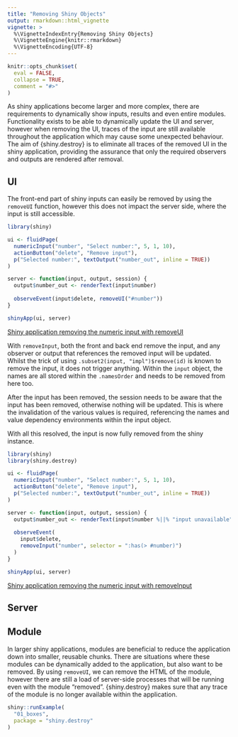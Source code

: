 ```yaml
---
title: "Removing Shiny Objects"
output: rmarkdown::html_vignette
vignette: >
  %\VignetteIndexEntry{Removing Shiny Objects}
  %\VignetteEngine{knitr::rmarkdown}
  %\VignetteEncoding{UTF-8}
---
```


```r
knitr::opts_chunk$set(
  eval = FALSE,
  collapse = TRUE,
  comment = "#>"
)
```

As shiny applications become larger and more complex, there are requirements to dynamically show inputs, results and even entire modules. Functionality exists to be able to dynamically update the UI and server, however when removing the UI, traces of the input are still available throughout the application which may cause some unexpected behaviour. The aim of {shiny.destroy} is to eliminate all traces of the removed UI in the shiny application, providing the assurance that only the required observers and outputs are rendered after removal.

## UI

The front-end part of shiny inputs can easily be removed by using the `removeUI` function, however this does not impact the server side, where the input is still accessible. 

```r
library(shiny)

ui <- fluidPage(
  numericInput("number", "Select number:", 5, 1, 10),
  actionButton("delete", "Remove input"),
  p("Selected number:", textOutput("number_out", inline = TRUE))
)

server <- function(input, output, session) {
  output$number_out <- renderText(input$number)
  
  observeEvent(input$delete, removeUI("#number"))
}

shinyApp(ui, server)
```

[Shiny application removing the numeric input with removeUI](./introduction_clips/removeUI.gif)

With `removeInput`, both the front and back end remove the input, and any observer or output that references the removed input will be updated. Whilst the trick of using `.subset2(input, "impl")$remove(id)` is known to remove the input, it does not trigger anything. Within the `input` object, the names are all stored within the `.namesOrder` and needs to be removed from here too.

After the input has been removed, the session needs to be aware that the input has been removed, otherwise nothing will be updated. This is where the invalidation of the various values is required, referencing the names and value dependency environments within the input object.

With all this resolved, the input is now fully removed from the shiny instance.

```r
library(shiny)
library(shiny.destroy)

ui <- fluidPage(
  numericInput("number", "Select number:", 5, 1, 10),
  actionButton("delete", "Remove input"),
  p("Selected number:", textOutput("number_out", inline = TRUE))
)

server <- function(input, output, session) {
  output$number_out <- renderText(input$number %||% "input unavailable")
  
  observeEvent(
    input$delete, 
    removeInput("number", selector = ":has(> #number)")
  )
}

shinyApp(ui, server)
```

[Shiny application removing the numeric input with removeInput](./introduction_clips/removeInput.gif)

## Server


## Module

In larger shiny applications, modules are beneficial to reduce the application down into smaller, reusable chunks. There are situations where these modules can be dynamically added to the application, but also want to be removed. By using `removeUI`, we can remove the HTML of the module, however there are still a load of server-side processes that will be running even with the module "removed". {shiny.destroy} makes sure that any trace of the module is no longer available within the application.

```r
shiny::runExample(
  "01_boxes",
  package = "shiny.destroy"
)
```
